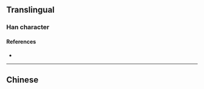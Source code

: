 {{character info}}
==Translingual==

===Han character===
{{Han char|rn=19|rad=力|as=07|sn=9|four=|canj=JUKS,XJUKS|ids=⿺克力}}

====References====
* {{Han ref|kx=0147.381|hdz=10370.131|uh=52CA|ud=21194}}

----

==Chinese==
{{zh-see|剋|v}}